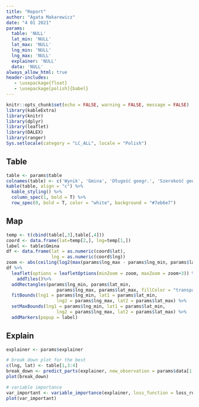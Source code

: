 ```yaml
---
title: "Report"
author: "Agata Makarewicz"
date: "4 01 2021"
params:
  table: 'NULL'
  lat_min: 'NULL' 
  lat_max: 'NULL'
  lng_min: 'NULL'
  lng_max: 'NULL' 
  explainer: 'NULL'
  data: 'NULL'
always_allow_html: true
header-includes:
   - \usepackage{float}
   - \usepackage[polish]{babel}
---
```


```r
knitr::opts_chunk$set(echo = FALSE, warning = FALSE, message = FALSE)
library(kableExtra)
library(knitr)
library(dplyr)
library(leaflet)
library(DALEX)
library(ranger)
Sys.setlocale(category = "LC_ALL", locale = "Polish")
```

## Table

```r
table <- params$table
colnames(table) <- c('Wynik', 'Gmina', 'Długość geogr.', 'Szerokość geogr.')
kable(table, align = "c") %>%
  kable_styling() %>%
  column_spec(1, bold = T) %>%
  row_spec(0, bold = T, color = "white", background = "#7eb6e7")

```

## Map

```r
temp <- t(cbind(table[,3],table[,4]))
coord <- data.frame(lat=temp[2,], lng=temp[1,])
label <- table$Gmina
df <- data.frame(lat = as.numeric(coord$lat),
                 lng = as.numeric(coord$lng))
zoom <- abs(ceiling(log2(max(params$lng_max - params$lng_min, params$lat_max - params$lat_min) / 256))) +1
df %>%
  leaflet(options = leafletOptions(minZoom = zoom, maxZoom = zoom+3)) %>%
    addTiles()%>%
  addRectangles(params$lng_min, params$lat_min,
                   params$lng_max, params$lat_max, fillColor = "transparent") %>%
  fitBounds(lng1 = params$lng_min, lat1 = params$lat_min,
                   lng2 = params$lng_max, lat2 = params$lat_max) %>%
  setMaxBounds(lng1 = params$lng_min, lat1 = params$lat_min,
                   lng2 = params$lng_max, lat2 = params$lat_max) %>%
  addMarkers(popup = label)
```

## Explain

```r
explainer <- params$explainer

# break down plot for the best
c(lng, lat) <- table[1,3:4]
break_down <- predict_parts(explainer, new_observation = params$data[1,]) # wyciągnąć z data tą obserwację co naj 
plot(break_down)
```

```r
# variable importance
var_important <- variable_importance(explainer, loss_function = loss_root_mean_square)
plot(var_important)
```